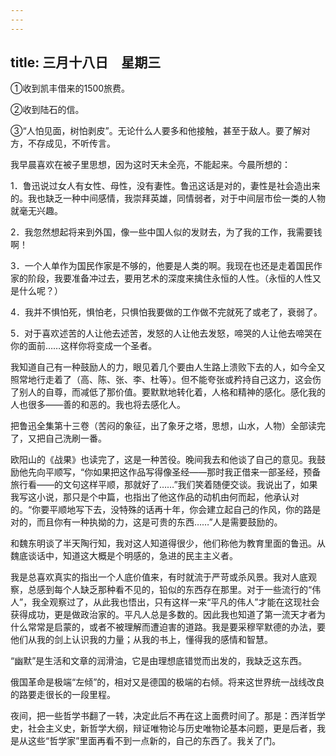 ```yaml
---
---
---
```

title: 三月十八日　星期三
---




①收到凯丰借来的1500旅费。

②收到陆石的信。

③“人怕见面，树怕剥皮”。无论什么人要多和他接触，甚至于敌人。要了解对方，不存成见，不听传言。



我早晨喜欢在被子里思想，因为这时天未全亮，不能起来。今晨所想的：

1．鲁迅说过女人有女性、母性，没有妻性。鲁迅这话是对的，妻性是社会造出来的。我也缺乏一种中间感情，我崇拜英雄，同情弱者，对于中间层市侩一类的人物就毫无兴趣。

2．我忽然想起将来到外国，像一些中国人似的发财去，为了我的工作，我需要钱啊！

3．一个人单作为国民作家是不够的，他要是人类的啊。我现在也还是走着国民作家的阶段，我要准备冲过去，要用艺术的深度来擒住永恒的人性。（永恒的人性又是什么呢？）

4．我并不惧怕死，惧怕老，只惧怕我要做的工作做不完就死了或老了，衰弱了。

5．对于喜欢述苦的人让他去述苦，发怒的人让他去发怒，啼哭的人让他去啼哭在你的面前……这样你将变成一个圣者。

我知道自己有一种鼓励人的力，眼见着几个要由人生路上溃败下去的人，如今全又照常地行走着了（高、陈、张、李、杜等）。但不能夸张或矜持自己这力，这会伤了别人的自尊，而减低了那价值。要默默地转化着，人格和精神的感化。感化我的人也很多——善的和恶的。我也将去感化人。

把鲁迅全集第十三卷（苦闷的象征，出了象牙之塔，思想，山水，人物）全部读完了，又把自己洗刷一番。

欧阳山的《战果》也读完了，这是一种苦役。晚间我去和他谈了自己的意见。我鼓励他先向平顺写，“你如果把这作品写得像圣经——那时我正借来一部圣经，预备旅行看——的文句这样平顺，那就好了……”我们笑着随便交谈。我说出了，如果我写这小说，那只是个中篇，也指出了他这作品的动机由何而起，他承认对的。“你要平顺地写下去，没特殊的话再十年，你会建立起自己的作风，你的路是对的，而且你有一种执拗的力，这是可贵的东西……”人是需要鼓励的。

和魏东明谈了半天陶行知，我对这人知道得很少，他们称他为教育里面的鲁迅。从魏底谈话中，知道这大概是个明感的，急进的民主主义者。

我是总喜欢真实的指出一个人底价值来，有时就流于严苛或杀风景。我对人底观察，总感到每个人缺乏那种看不见的，铅似的东西存在那里。对于一些流行的“伟人”，我全观察过了，从此我也悟出，只有这样一来“平凡的伟人”才能在这现社会获得成功，更是做政治家的。平凡人总是多数的。因此我也知道了第一流天才者为什么常常是启蒙的，或者不被理解而遭迫害的道路。我是要采穆罕默德的办法，要他们从我的剑上认识我的力量；从我的书上，懂得我的感情和智慧。

“幽默”是生活和文章的润滑油，它是由理想底错觉而出发的，我缺乏这东西。

俄国革命是极端“左倾”的，相对又是德国的极端的右倾。将来这世界统一战线改良的路要走很长的一段里程。

夜间，把一些哲学书翻了一转，决定此后不再在这上面费时间了。那是：西洋哲学史，社会主义史，新哲学大纲，辩证唯物论与历史唯物论基本问题，更是后者，我是从这些“哲学家”里面再看不到一点新的，自己的东西了。我关了门。